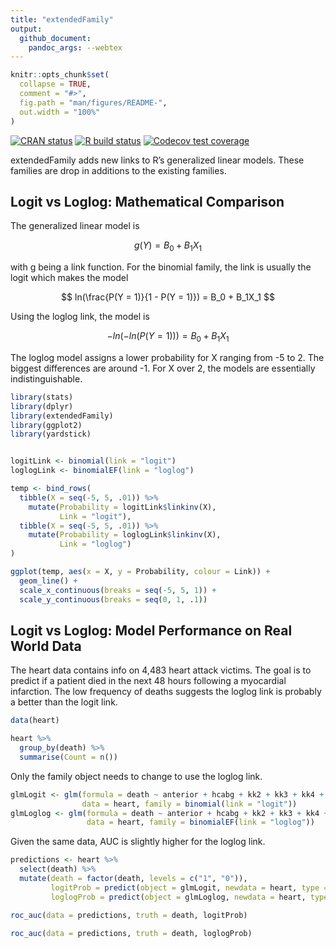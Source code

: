 ```yaml
---
title: "extendedFamily"
output:
  github_document:
    pandoc_args: --webtex
---
```


<!-- README.md is generated from README.Rmd. Please edit that file -->

```r
knitr::opts_chunk$set(
  collapse = TRUE,
  comment = "#>",
  fig.path = "man/figures/README-",
  out.width = "100%"
)
```
<!-- badges: start -->
[![CRAN status](https://www.r-pkg.org/badges/version/extendedFamily)](https://cran.r-project.org/package=extendedFamily)
[![R build status](https://github.com/gmcmacran/extendedFamily/workflows/R-CMD-check/badge.svg)](https://github.com/gmcmacran/extendedFamily/actions)
[![Codecov test coverage](https://codecov.io/gh/gmcmacran/extendedFamily/branch/master/graph/badge.svg)](https://codecov.io/gh/gmcmacran/extendedFamily?branch=master)
<!-- badges: end -->

extendedFamily adds new links to R's generalized linear models. These families are drop in additions to the existing families.

## Logit vs Loglog: Mathematical Comparison

The generalized linear model is 

$$ g(Y) = B_0 + B_1X_1 $$

with g being a link function. For the binomial family, the link is usually the logit which makes the model 

$$ ln(\frac{P(Y = 1)}{1 - P(Y = 1)}) = B_0 + B_1X_1 $$ 

Using the loglog link, the model is 

$$ -ln(-ln(P(Y = 1))) = B_0 + B_1X_1 $$

The loglog model assigns a lower probability for X ranging from -5 to 2. The biggest differences are around -1. For X over 2, the models are essentially indistinguishable. 
```r
library(stats)
library(dplyr)
library(extendedFamily)
library(ggplot2)
library(yardstick)


logitLink <- binomial(link = "logit")
loglogLink <- binomialEF(link = "loglog")

temp <- bind_rows(
  tibble(X = seq(-5, 5, .01)) %>%
    mutate(Probability = logitLink$linkinv(X),
           Link = "logit"),
  tibble(X = seq(-5, 5, .01)) %>%
    mutate(Probability = loglogLink$linkinv(X),
           Link = "loglog")
)

ggplot(temp, aes(x = X, y = Probability, colour = Link)) + 
  geom_line() +
  scale_x_continuous(breaks = seq(-5, 5, 1)) + 
  scale_y_continuous(breaks = seq(0, 1, .1))

```


## Logit vs Loglog: Model Performance on Real World Data

The heart data contains info on 4,483 heart attack victims. The goal is to predict if a patient died in the next 48 hours following a myocardial infarction. The low frequency of deaths suggests the loglog link is probably a better than the logit link. 

```r
data(heart)

heart %>%
  group_by(death) %>%
  summarise(Count = n())
```

Only the family object needs to change to use the loglog link. 

```r
glmLogit <- glm(formula = death ~ anterior + hcabg + kk2 + kk3 + kk4 + age2 + age3 + age4, 
                data = heart, family = binomial(link = "logit"))
glmLoglog <- glm(formula = death ~ anterior + hcabg + kk2 + kk3 + kk4 + age2 + age3 + age4, 
                 data = heart, family = binomialEF(link = "loglog"))
```

Given the same data, AUC is slightly higher for the loglog link.

```r
predictions <- heart %>%
  select(death) %>%
  mutate(death = factor(death, levels = c("1", "0")),
         logitProb = predict(object = glmLogit, newdata = heart, type = "response"),
         loglogProb = predict(object = glmLoglog, newdata = heart, type = "response"))

roc_auc(data = predictions, truth = death, logitProb)

roc_auc(data = predictions, truth = death, loglogProb)
```
